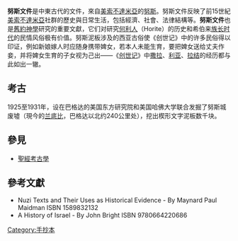'''努斯文件'''是中東古代的文件，來自[[美索不達米亞|美索不達米亞]]的[[努斯|努斯]]。努斯文件反映了前15世紀[[美索不達米亞|美索不達米亞]]社群的歷史與日常生活，包括經濟、社會、法律結構等。'''努斯文件'''也是[[舊約|舊約]][[神學|神學]]研究的重要文獻，它们对研究[[何利人|何利人]]（Horite）的历史和希伯来[[族长时代|族长时代]]的民情风俗极有价值。努斯泥板涉及的西亚古俗使《创世记》中的许多民俗得以印证，例如新娘嫁人时应随身携带婢女，若本人未能生育，要把婢女送给丈夫作妾，并将婢女生育的子女视为己出——《[[创世记|创世记]]》中[[撒拉|撒拉]]、[[利亚|利亚]]、[[拉结|拉结]]的经历都与此如出一辙。

==考古==

1925至1931年，设在巴格达的美国东方研究院和美国哈佛大学联合发掘了努斯城废墟（現今的[[兰底比|兰底比]]，巴格达以北约240公里处），挖出楔形文字泥板数千块。

==參見==
*[[聖經考古學|聖經考古學]]

==參考文獻==
* Nuzi Texts and Their Uses as Historical Evidence - By Maynard Paul Maidman ISBN 1589832132
* A History of Israel - By John Bright ISBN 9780664220686

[[Category:手抄本|Category:手抄本]]